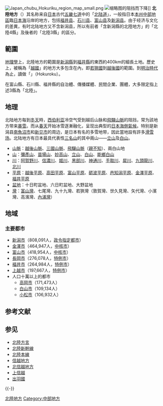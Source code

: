 [[File:Japan_chubu_Hokuriku_region_map_small.png|thumb]]
[[File:Akushirono-kabe_1.jpg|缩略图]]的阻挡而下降]]
'''北陸地方'''（{{jpn|j=北陸地方|hg=ほくりくちほう|rm=Hokuriku Chihō|f=y}}）其名称来自[[日本|日本]]古代[[五畿七道|五畿七道]]中的「[[北陆道|北陆道]]」，一般指日本[[本州|本州]][[中部地方|中部地區]]臨[[日本海|日本海]]沿岸的地方，包括[[福井县|福井县]]、[[石川县|石川县]]、[[富山县|富山县]]及[[新潟县|新潟县]]。由于经济与文化的差異，有时北陆地方又不含新潟县，所以有前者「含新潟縣的北陸地方」的「北陸4縣」及後者的「北陸3縣」的區分。

== 範圍 ==
[[地理學|地理學]]上，北陸地方的範圍是[[新潟縣|新潟縣]]到[[福井縣|福井縣]]的東西約400km的細長土地。歷史上，被稱為「[[越國_(日本)|越國]]」的地方大多包含在內，即[[若狹國|若狹國]]到[[越後國|越後國]]的範圍。到[[明治時代|明治時代]]為止，讀做「{{lang|ja|ほくろく}}」（Hokuroku）。

在富山縣、石川縣、福井縣的自治體、傳播媒體、民間企業、團體，大多限定指上述3縣為「北陸」。

==地理==
北陆地方每到[[冬天|冬天]]時，[[西伯利亚|西伯利亚]]冷空气受到越后山脉和[[飛驒山脈|飛驒山脈]]的阻挡，常为該地方带来[[雪|暴雪]]。而从[[春天|春天]]开始冰雪逐漸融化，呈现出典型的[[日本海側氣候|日本海側氣候]]。特别是新潟县[[南魚沼市|南魚沼市]]和[[新见市|新见市]]的周边，是日本有名的多雪地带，因此當地設有許多[[滑雪场|滑雪场]]。北陆地方有日本最具代表性[[日本三大列表#山|三名山]]的其中兩山——[[立山_(日本)|立山]]及[[白山(日本)|白山]]。

*[[山脈|山脈]]：[[越後山脈|越後山脈]]、[[三國山脈|三國山脈]]、[[飛驒山脈|飛驒山脈]]（[[親不知|親不知]]）、兩白山地
*[[山|山]]：[[彌彥山|彌彥山]]、[[苗場山|苗場山]]、[[妙高山|妙高山]]、[[立山_(日本)|立山]]、[[白山_(日本)|白山]]、[[能鄉白山|能鄉白山]]
*[[川|川]]：[[阿賀野川|阿賀野川]]、[[信濃川|信濃川]]、[[姬川|姬川]]、[[黑部川|黑部川]]、[[神通川|神通川]]、[[手取川|手取川]]、[[犀川_(石川縣)|犀川]]、[[九頭龍川|九頭龍川]]、[[北川_(福井縣)|北川]]
*[[平原|平原]]：[[越後平原|越後平原]]、[[高田平原|高田平原]]、[[富山平原|富山平原]]、[[砺波平原|砺波平原]]、[[邑知潟平原|邑知潟平原]]、[[金澤平原|金澤平原]]、[[福井平原|福井平原]]
*[[盆地|盆地]]：十日町盆地、六日町盆地、大野盆地
*[[灣|灣]]：[[富山灣|富山灣]]、七尾灣、九十九灣、若狹灣（敦賀灣、世久見灣、矢代灣、小濱灣、高濱灣、[[內浦灣|內浦灣]]）

==地域==
===主要都市===
*[[新潟市|新潟市]]（808,091人，[[政令指定都市|政令指定都市]]）
*[[金澤市|金澤市]]（464,947人，[[中核市|中核市]]）
*[[富山市|富山市]]（418,954人，[[中核市|中核市]]）
*[[長岡市|長岡市]]（276,078人，[[特例市|特例市]]）
*[[福井市|福井市]]（264,984人，[[特例市|特例市]]）
*[[上越市|上越市]]（197,667人，[[特例市|特例市]]）
*人口十萬以上的都市
**[[高岡市|高岡市]]（171,473人）
**[[白山市|白山市]]（109,134人）
**[[小松市|小松市]]（106,932人）

== 参考文献 ==
{{Reflist}}

== 参见 ==
* [[北陸方言|北陸方言]]
* [[北陸新幹線|北陸新幹線]]
* [[北陸本線|北陸本線]]
* [[信越地方|信越地方]]
* [[北信越地方|北信越地方]]
* [[上信越|上信越]]
* [[出羽國|出羽國]]

{{-}}
{{日本地理區劃}}

{{Authority control}}
[[Category:北陸地方|]]
[[Category:中部地方|Category:中部地方]]